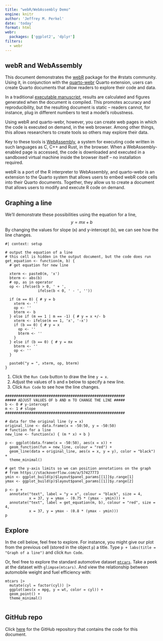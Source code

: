 ```yaml
---
title: "webR/WebAssembly Demo"
engine: knitr
author: 'Jeffrey M. Perkel'
date: 'today'
format: html
webr: 
  packages: ['ggplot2', 'dplyr']
filters: 
  - webr
---
```


## webR and WebAssembly

This document demonstrates the [webR](https://docs.r-wasm.org/webr/latest/) package for the #rstats community. Using it, in conjunction with the [quarto-webr](https://quarto-webr.thecoatlessprofessor.com/) Quarto extension, users can create Quarto documents that allow readers to explore their code and data. 

In a traditional [executable manuscript](https://www.nature.com/articles/d41586-022-00563-z), results are calculated and figures generated when the document is compiled. This promotes accuracy and reproducibility, but the resulting document is static -- readers cannot, for instance, plug in different numbers to test a model's robustness.  

Using webR and quarto-webr, however, you can create web pages in which the code is executed on demand, in the web browser. Among other things, this allows researchers to create tools so others may explore their data. 

Key to these tools is [WebAssembly](https://webassembly.org/), a system for executing code written in such languages as C, C++ and Rust, in the browser. When a WebAssembly-enabled page is accessed, the code is downloaded and executed in a sandboxed virtual machine inside the browser itself -- no installation required. 

webR is a port of the R interpreter to WebAssembly, and quarto-webr is an extension to the Quarto system that allows users to embed webR code cells into their Quarto documents. Together, they allow us to create a document that allows users to modify and execute R code on demand. 

## Graphing a line 

We'll demonstrate these possibilities using the equation for a line, $$y = mx + b$$ By changing the values for slope (`m`) and y-intercept (`b`), we can see how the line changes. 

```webr-r
#| context: setup

# output the equation of a line
# this cell is hidden in the output document, but the code does run
get_equation <- function(m, b) {
  # get equation for new line
  
  xterm <- paste0(m, 'x')
  bterm <- abs(b)
  # op, as in operator
  op <- ifelse(b > 0, ' + ', 
               ifelse(b < 0, ' - ', ''))
  
  if (m == 0) { # y = b
    xterm <- ''
    op <- ''
    bterm <- b
  } else if (m == 1 | m == -1) { # y = x +/- b 
    xterm <- ifelse(m == 1, 'x', '-x')
    if (b == 0) { # y = x
      op <- ''
      bterm <- ''
    } 
  } else if (b == 0) { # y = mx
    bterm <- ''
    op <- ''
  }
  
  paste0("y = ", xterm, op, bterm)
}
```

1. Click the `Run Code` button to draw the line `y = x`. 
2. Adjust the values of `b` and `m` below to specify a new line. 
3. Click `Run Code` to see how the line changes.

```webr-r

#######################################################
##### ADJUST VALUES OF b AND m TO CHANGE THE LINE #####
b <- 0 # y-intercept
m <- 1 # slope
#######################################################

# data for the original line (y = x) 
original_line <- data.frame(x = -50:50, y = -50:50) 
# function for a line
new_line <- function(x) { (m * x) + b }

p <- ggplot(data.frame(x = -50:50), aes(x = x)) +
  geom_function(fun = new_line, colour = "red") +
  geom_line(data = original_line, aes(x = x, y = y), color = "black") +
  theme_minimal()

# get the y-axis limits so we can position annotations on the graph
# from https://stackoverflow.com/a/57427773
ymin <- ggplot_build(p)$layout$panel_params[[1]]$y.range[1]
ymax <- ggplot_build(p)$layout$panel_params[[1]]$y.range[2]

p <- p +
  annotate("text", label = "y = x", colour = "black", size = 4, 
           x = 37, y = ymax - (0.75 * (ymax - ymin))) +
  annotate("text", label = get_equation(m, b), colour = "red", size = 4, 
           x = 37, y = ymax - (0.8 * (ymax - ymin))) 
p
```

## Explore

In the cell below, feel free to explore. For instance, you might give our plot from the previous cell (stored in the object `p`) a title. Type `p + labs(title = "Graph of a line")` and click `Run Code`.

Or, feel free to explore the standard automotive dataset [`mtcars`](https://www.rdocumentation.org/packages/datasets/versions/3.6.2/topics/mtcars). Take a peek at the dataset with `glimpse(mtcars)`. And view the relationship between automobile weight and fuel efficiency with: 

```
mtcars |> 
  mutate(cyl = factor(cyl)) |> 
  ggplot(aes(x = mpg, y = wt, color = cyl)) + 
  geom_point() + 
  theme_minimal()
```

```webr-r

```

## GitHub repo

Click [here](https://github.com/jperkel/jperkel.github.io) for the GitHub repository that contains the code for this document. 
